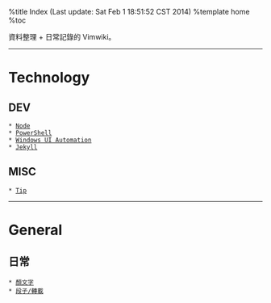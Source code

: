 %title Index (Last update: Sat Feb  1 18:51:52 CST 2014)
%template home
%toc

資料整理 + 日常記錄的 Vimwiki。

-----

= Technology =
== DEV ==
 * [[dev/node|Node]] 
 * [[dev/ps1|PowerShell]] 
 * [[dev/win-uia|Windows UI Automation]] 
 * [[dev/jekyll|Jekyll]] 

== MISC ==
 * [[dev/tips|Tip]] 

-----

= General =
== 日常 ==
 * [[general/emoticon|顏文字]] 
 * [[general/txt|段子/轉載]]


